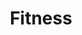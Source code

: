 ---
slug: fitness
link: /projects/fitness/
category: 'projects'
title: Fitness
publicData: Sep 11th 2020
pagesCount: 1
pages: 
    - page:
        - image: ../../assets/images/projects/project-250-fitness/fitness-0.jpg
        - title: Главная
sortIdx: 250
---